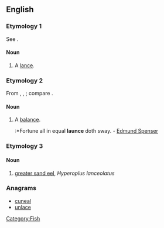 ==English==

===Etymology 1===
See {{term|lance}}.

====Noun====
{{en-noun}}

# {{obsolete}} A [[lance]].

===Etymology 2===
From {{etyl|it}} {{term|lance|lang=it}}, {{etyl|la}} {{term|lanx|lang=la}}, {{term|lancis|lang=la||[[plate]], scale of a [[balance]]}}; compare {{term|balance}}.

====Noun====
{{en-noun}}

# {{obsolete}} A [[balance]].
#:*Fortune all in equal '''launce''' doth sway. - [[w:Edmund Spenser|Edmund Spenser]]

===Etymology 3===

====Noun====
{{en-noun}}

# {{zoology}} [[greater sand eel]], ''Hyperoplus lanceolatus''

===Anagrams===
* [[cuneal#English|cuneal]]
* [[unlace#English|unlace]]

[[Category:Fish]]